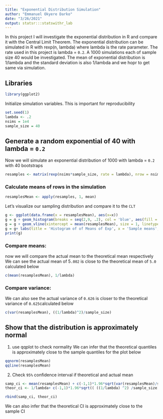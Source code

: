 ```yaml
---
title: "Exponential Distribution Simulation"
author: "Emmanuel Okyere Darko"
date: "3/26/2021"
output: statsr:::statswithr_lab
---
```


In this project I will investigate the exponential distribution in R and compare it with the Central Limit Theorem. The exponential distribution can be simulated in R with rexp(n, lambda) where lambda is the rate parameter. The rate used in this project is lambda = `0.2`. A 1000 simulations each of sample size 40 would be investigated. The mean of exponential distribution is 1/lambda and the standard deviation is also 1/lambda and we hopr to get same via simulation. 

## Libraries
```r
library(ggplot2)
```

Initialize simulation variables. This is important for reproducibility

```r
set.seed(1)
lambda <- .2
nsims = 1e4
sample_size = 40
```

## Generate a random exponential of 40 with lambda = `0.2`

Now we will simulate an exponential distribution of 1000 with lambda = `0.2` 
with 40 bootstraps

```r

resamples <- matrix(rexp(nsims*sample_size, rate = lambda), nrow = nsims, ncol = sample_size)
```

### Calculate means of rows in the simulation

```r
resamplesMean <- apply(resamples, 1, mean)
```

Let's visualize our sampling distribution and compare it to the `CLT`
```r
g <- ggplot(data.frame(x = resamplesMean), aes(x=x))
g = g + geom_histogram(breaks = seq(2,9, .2), col = 'blue', aes(fill = ..count..))
g = g + geom_vline(xintercept = mean(resamplesMean), size = 1, linetype = 'dashed', col = 'red')
g = g+ labs(title = 'Histogram of of Means of Exp', x = 'Sample means', y = 'Frequency')
print(g)
```


### Compare means:
now we will compare the actual mean to the theoretical mean respectively
We can see the actual mean of 5`.002` is close to the theoretical mean of `5.0` calculated below

```r
c(mean(resamplesMean), 1/lambda)
```


### Compare variance: 
We can also see the actual variance of `0.626` is closer to the theoretical variance of `0.625 `calculated below
```r
c(var(resamplesMean), ((1/lambda)^2)/sample_size)
```


## Show that the distribution is approximately normal

1. use qqplot to check normality
We can infer that the theoretical quantiles is approximately close to the sample quantiles for the plot below 
```r
qqnorm(resamplesMean)
qqline(resamplesMean)
```

2. Check `95%` confidence interval if theoretical and actual mean

```r
samp_ci <- mean(resamplesMean) + c(-1,1)*1.96*sqrt(var(resamplesMean)/sample_size)
theor_ci <- 1/lambda+ c(-1,1)*1.96*sqrt(( ((1/lambda) ^2) /sample_size)/sample_size)

rbind(samp_ci, theor_ci)
```
We can also infer that the theoretical CI is approximately close to the sample CI 

